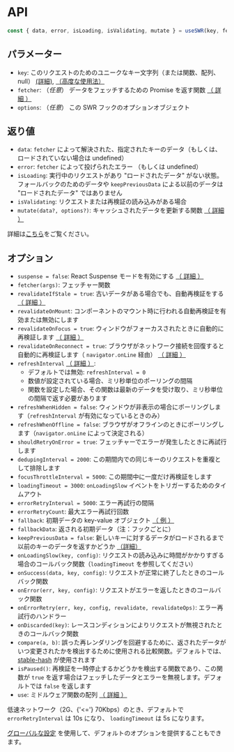 
# API

```js
const { data, error, isLoading, isValidating, mutate } = useSWR(key, fetcher, options)
```

## パラメーター

- `key`: このリクエストのためのユニークなキー文字列（または関数、配列、null） [(詳細)](/docs/arguments), [（高度な使用法）](/docs/conditional-fetching)
- `fetcher`: （_任意_） データをフェッチするための Promise を返す関数 [（ 詳細 ）](/docs/data-fetching)
- `options`: （_任意_） この SWR フックのオプションオブジェクト

## 返り値

- `data`: `fetcher` によって解決された、指定されたキーのデータ（もしくは、ロードされていない場合は undefined）
- `error`: `fetcher` によって投げられたエラー （もしくは undefined）
- `isLoading`: 実行中のリクエストがあり "ロードされたデータ" がない状態。フォールバックのためのデータや `keepPreviousData` による以前のデータは "ロードされたデータ" ではありません
- `isValidating`: リクエストまたは再検証の読み込みがある場合
- `mutate(data?, options?)`: キャッシュされたデータを更新する関数 [（ 詳細 ）](/docs/mutation)

詳細は[こちら](/docs/advanced/understanding)をご覧ください。

## オプション

- `suspense = false`: React Suspense モードを有効にする [（ 詳細 ）](/docs/suspense)
- `fetcher(args)`: フェッチャー関数
- `revalidateIfStale = true`: 古いデータがある場合でも、自動再検証をする [（ 詳細 ）](/docs/revalidation#disable-automatic-revalidations)
- `revalidateOnMount`: コンポーネントのマウント時に行われる自動再検証を有効または無効にします
- `revalidateOnFocus = true`: ウィンドウがフォーカスされたときに自動的に再検証します [（ 詳細 ）](/docs/revalidation)
- `revalidateOnReconnect = true`: ブラウザがネットワーク接続を回復すると自動的に再検証します（ `navigator.onLine` 経由） [（ 詳細 ）](/docs/revalidation)
- `refreshInterval` [（ 詳細 ）](/docs/revalidation):
  - デフォルトでは無効: `refreshInterval = 0`
  - 数値が設定されている場合、ミリ秒単位のポーリングの間隔
  - 関数を設定した場合、その関数は最新のデータを受け取り、ミリ秒単位の間隔で返す必要があります
- `refreshWhenHidden = false`: ウィンドウが非表示の場合にポーリングします（`refreshInterval` が有効になっているときのみ）
- `refreshWhenOffline = false`: ブラウザがオフラインのときにポーリングします（`navigator.onLine` によって決定される）
- `shouldRetryOnError = true`: フェッチャーでエラーが発生したときに再試行します
- `dedupingInterval = 2000`: この期間内での同じキーのリクエストを重複として排除します
- `focusThrottleInterval = 5000`: この期間中に一度だけ再検証をします
- `loadingTimeout = 3000`: `onLoadingSlow` イベントをトリガーするためのタイムアウト
- `errorRetryInterval = 5000`: エラー再試行の間隔
- `errorRetryCount`: 最大エラー再試行回数
- `fallback`: 初期データの key-value オブジェクト [（ 例 ）](/docs/with-nextjs)
- `fallbackData`: 返される初期データ（注：フックごとに）
- `keepPreviousData = false`: 新しいキーに対するデータがロードされるまで以前のキーのデータを返すかどうか [（詳細）](/docs/advanced/understanding#return-previous-data-for-better-ux)
- `onLoadingSlow(key, config)`: リクエストの読み込みに時間がかかりすぎる場合のコールバック関数（`loadingTimeout` を参照してください）
- `onSuccess(data, key, config)`: リクエストが正常に終了したときのコールバック関数
- `onError(err, key, config)`: リクエストがエラーを返したときのコールバック関数
- `onErrorRetry(err, key, config, revalidate, revalidateOps)`: エラー再試行のハンドラー
- `onDiscarded(key)`: レースコンディションによりリクエストが無視されたときのコールバック関数
- `compare(a, b)`: 誤った再レンダリングを回避するために、返されたデータがいつ変更されたかを検出するために使用される比較関数。デフォルトでは、[stable-hash](https://github.com/shuding/stable-hash) が使用されます
- `isPaused()`: 再検証を一時停止するかどうかを検出する関数であり、この関数が `true` を返す場合はフェッチしたデータとエラーを無視します。デフォルトでは `false` を返します
- `use`: ミドルウェア関数の配列 [（ 詳細 ）](/docs/middleware)

<Callout emoji="💡">
  低速ネットワーク（2G、{'<='} 70Kbps）のとき、デフォルトで <code>errorRetryInterval</code> は 10s になり、
  <code>loadingTimeout</code> は 5s になります。
</Callout>

[グローバルな設定](/docs/global-configuration) を使用して、デフォルトのオプションを提供することもできます。
